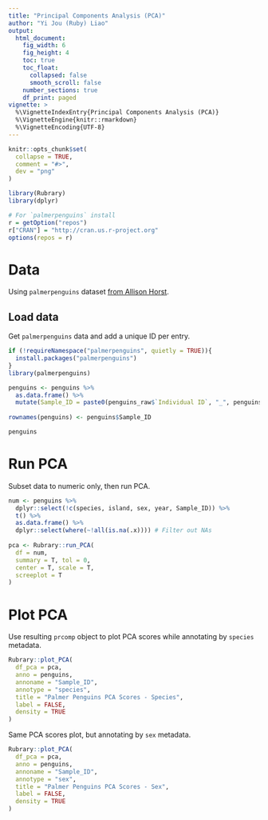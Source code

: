 ```yaml
---
title: "Principal Components Analysis (PCA)"
author: "Yi Jou (Ruby) Liao"
output: 
  html_document:
    fig_width: 6
    fig_height: 4
    toc: true
    toc_float:
      collapsed: false
      smooth_scroll: false
    number_sections: true
    df_print: paged
vignette: >
  %\VignetteIndexEntry{Principal Components Analysis (PCA)}
  %\VignetteEngine{knitr::rmarkdown}
  %\VignetteEncoding{UTF-8}
---
```


```r
knitr::opts_chunk$set(
  collapse = TRUE,
  comment = "#>",
  dev = "png"
)
```

```r
library(Rubrary)
library(dplyr)

# For `palmerpenguins` install
r = getOption("repos")
r["CRAN"] = "http://cran.us.r-project.org"
options(repos = r)
```

# Data

Using `palmerpenguins` dataset [from Allison Horst](https://allisonhorst.github.io/palmerpenguins/).

## Load data

Get `palmerpenguins` data and add a unique ID per entry.
```r
if (!requireNamespace("palmerpenguins", quietly = TRUE)){
  install.packages("palmerpenguins")
}
library(palmerpenguins)

penguins <- penguins %>%
  as.data.frame() %>%
  mutate(Sample_ID = paste0(penguins_raw$`Individual ID`, "_", penguins_raw$`Sample Number`))
  
rownames(penguins) <- penguins$Sample_ID

penguins
```

# Run PCA

Subset data to numeric only, then run PCA.
```r
num <- penguins %>%
  dplyr::select(!c(species, island, sex, year, Sample_ID)) %>%
  t() %>%
  as.data.frame() %>%
  dplyr::select(where(~!all(is.na(.x)))) # Filter out NAs
  
pca <- Rubrary::run_PCA(
  df = num,
  summary = T, tol = 0,
  center = T, scale = T,
  screeplot = T
)
```

# Plot PCA

Use resulting `prcomp` object to plot PCA scores while annotating by `species` metadata.
```r
Rubrary::plot_PCA(
  df_pca = pca,
  anno = penguins,
  annoname = "Sample_ID",
  annotype = "species",
  title = "Palmer Penguins PCA Scores - Species",
  label = FALSE,
  density = TRUE
)
```

Same PCA scores plot, but annotating by `sex` metadata.
```r
Rubrary::plot_PCA(
  df_pca = pca,
  anno = penguins,
  annoname = "Sample_ID",
  annotype = "sex",
  title = "Palmer Penguins PCA Scores - Sex",
  label = FALSE,
  density = TRUE
)
```

